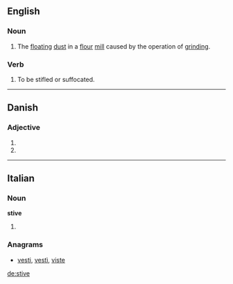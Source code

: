 ==English==

===Noun===
{{en-noun|?}}

# The [[float]]ing [[dust]] in a [[flour]] [[mill]] caused by the operation of [[grind]]ing.
#: {{rfquotek|De Colange}}

===Verb===
{{en-verb|stiv|es}}

# To be stifled or suffocated.

{{Webster 1913}}

----

==Danish==

===Adjective===
{{head|da|adjective form}}

# {{form of|definite|stiv|lang=da}}
# {{form of|plural|stiv|lang=da}}

----

==Italian==

===Noun===
'''stive''' {{f}}

# {{plural of|stiva|lang=it}}

===Anagrams===
* [[vesti#Italian|vesti]], [[vestì#Italian|vestì]], [[viste#Italian|viste]]

[[de:stive]]